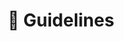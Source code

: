 ---
title: '📝 Guidelines'
url: https://github.com/embedchain/embedchain/blob/main/CONTRIBUTING.md
---